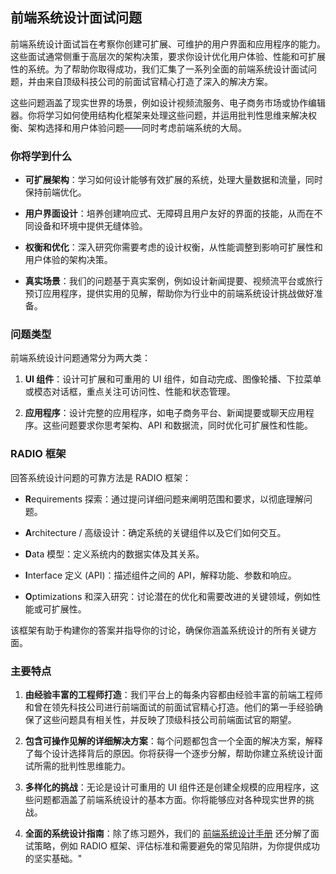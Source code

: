 ## 前端系统设计面试问题

前端系统设计面试旨在考察你创建可扩展、可维护的用户界面和应用程序的能力。这些面试通常侧重于高层次的架构决策，要求你设计优化用户体验、性能和可扩展性的系统。为了帮助你取得成功，我们汇集了一系列全面的前端系统设计面试问题，并由来自顶级科技公司的前面试官精心打造了深入的解决方案。

这些问题涵盖了现实世界的场景，例如设计视频流服务、电子商务市场或协作编辑器。你将学习如何使用结构化框架来处理这些问题，并运用批判性思维来解决权衡、架构选择和用户体验问题——同时考虑前端系统的大局。

### 你将学到什么

* **可扩展架构**：学习如何设计能够有效扩展的系统，处理大量数据和流量，同时保持前端优化。

* **用户界面设计**：培养创建响应式、无障碍且用户友好的界面的技能，从而在不同设备和环境中提供无缝体验。

* **权衡和优化**：深入研究你需要考虑的设计权衡，从性能调整到影响可扩展性和用户体验的架构决策。

* **真实场景**：我们的问题基于真实案例，例如设计新闻提要、视频流平台或旅行预订应用程序，提供实用的见解，帮助你为行业中的前端系统设计挑战做好准备。

### 问题类型

前端系统设计问题通常分为两大类：

1. **UI 组件**：设计可扩展和可重用的 UI 组件，如自动完成、图像轮播、下拉菜单或模态对话框，重点关注可访问性、性能和状态管理。

2. **应用程序**：设计完整的应用程序，如电子商务平台、新闻提要或聊天应用程序。这些问题要求你思考架构、API 和数据流，同时优化可扩展性和性能。

### RADIO 框架

回答系统设计问题的可靠方法是 RADIO 框架：

* **R**equirements 探索：通过提问详细问题来阐明范围和要求，以彻底理解问题。

* **A**rchitecture / 高级设计：确定系统的关键组件以及它们如何交互。

* **D**ata 模型：定义系统内的数据实体及其关系。

* **I**nterface 定义 (API)：描述组件之间的 API，解释功能、参数和响应。

* **O**ptimizations 和深入研究：讨论潜在的优化和需要改进的关键领域，例如性能或可扩展性。

该框架有助于构建你的答案并指导你的讨论，确保你涵盖系统设计的所有关键方面。

### 主要特点

1. **由经验丰富的工程师打造**：我们平台上的每条内容都由经验丰富的前端工程师和曾在领先科技公司进行前端面试的前面试官精心打造。他们的第一手经验确保了这些问题具有相关性，并反映了顶级科技公司前端面试官的期望。

2. **包含可操作见解的详细解决方案**：每个问题都包含一个全面的解决方案，解释了每个设计选择背后的原因。你将获得一个逐步分解，帮助你建立系统设计面试所需的批判性思维能力。

3. **多样化的挑战**：无论是设计可重用的 UI 组件还是创建全规模的应用程序，这些问题都涵盖了前端系统设计的基本方面。你将能够应对各种现实世界的挑战。

4. **全面的系统设计指南**：除了练习题外，我们的 [前端系统设计手册](/front-end-system-design-playbook) 还分解了面试策略，例如 RADIO 框架、评估标准和需要避免的常见陷阱，为你提供成功的坚实基础。"
